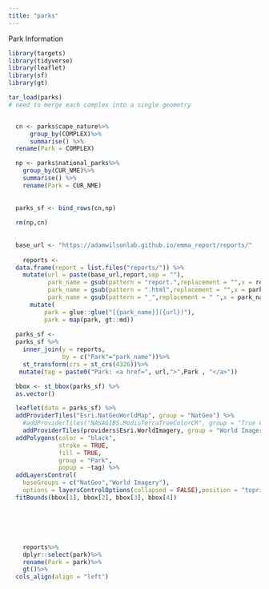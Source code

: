 ```yaml
---
title: "parks"
---
```


Park Information

```r
library(targets)
library(tidyverse)
library(leaflet)
library(sf)
library(gt)

tar_load(parks) 
# need to merge each complex into a single geometry


  cn <- parks$cape_nature%>%
      group_by(COMPLEX)%>%
      summarise() %>%
  rename(Park = COMPLEX)

  np <- parks$national_parks%>%
    group_by(CUR_NME)%>%
    summarise() %>%
    rename(Park = CUR_NME)
  
  
  parks_sf <- bind_rows(cn,np)
  
  rm(np,cn)
  
  
  base_url <- "https://adamwilsonlab.github.io/emma_report/reports/"
  
    reports <- 
  data.frame(report = list.files("reports/")) %>%
    mutate(url = paste(base_url,report,sep = ""),
           park_name = gsub(pattern = "report.",replacement = "",x = report),
           park_name = gsub(pattern = ".html",replacement = "",x = park_name),
           park_name = gsub(pattern = "_",replacement = " ",x = park_name)) %>%
      mutate(
          park = glue::glue("[{park_name}]({url})"),
          park = map(park, gt::md))
  
  parks_sf <-
  parks_sf %>%
    inner_join(y = reports,
               by = c("Park"="park_name"))%>% 
    st_transform(crs = st_crs(4326))%>% 
   mutate(tag = paste0("Park: <a href=", url,">",Park , "</a>"))

  bbox <- st_bbox(parks_sf) %>%
  as.vector()
```

```r


  leaflet(data = parks_sf) %>%
  addProviderTiles("Esri.NatGeoWorldMap", group = "NatGeo") %>%
    #addProviderTiles("NASAGIBS.ModisTerraTrueColorCR", group = "True Colors") %>%
    addProviderTiles(providers$Esri.WorldImagery, group = "World Imagery") %>%
  addPolygons(color = "black",
              stroke = TRUE,
              fill = TRUE,
              group = "Park",
              popup = ~tag) %>%
  addLayersControl(
    baseGroups = c("NatGeo","World Imagery"),
    options = layersControlOptions(collapsed = FALSE),position = "topright") %>%
  fitBounds(bbox[1], bbox[2], bbox[3], bbox[4])






    reports%>%
    dplyr::select(park)%>%
    rename(Park = park)%>%
    gt()%>%
  cols_align(align = "left")
```
